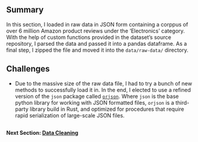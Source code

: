 ## Summary

In this section, I loaded in raw data in JSON form containing a corppus of over 6 million Amazon product reviews under the 'Electronics' category. With the help of custom functions provided in the dataset's source repository, I parsed the data and passed it into a pandas dataframe. As a final step, I zipped the file and moved it into the `data/raw-data/` directory.

## Challenges

- Due to the massive size of the raw data file, I had to try a bunch of new methods to successfully load it in. In the end, I elected to use a refined version of the `json` package called [`orjson`](https://github.com/ijl/orjson). Where `json` is the base python library for working with JSON formatted files, `orjson` is a third-party library build in Rust, and optimized for procedures that require rapid serialization of large-scale JSON files.

##

**Next Section: [Data Cleaning](../data-cleaning/main.ipynb)**